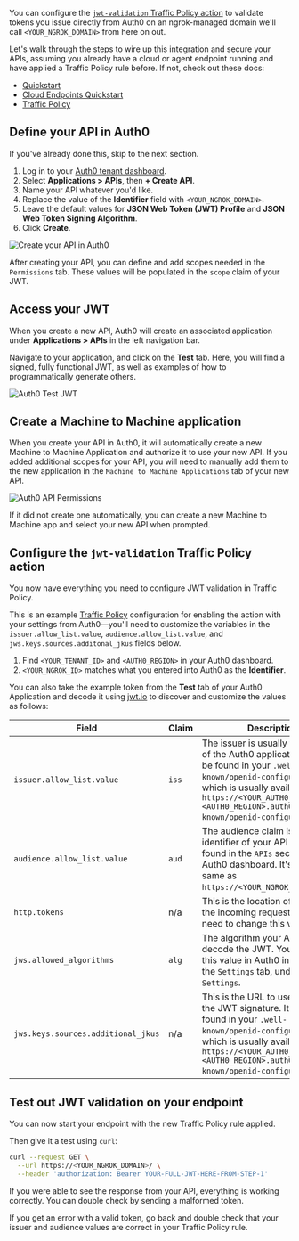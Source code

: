 
You can configure the
[`jwt-validation` Traffic Policy
action](/docs/traffic-policy/actions/jwt-validation/) to validate tokens you
issue directly from Auth0 on an ngrok-managed domain we'll call
`<YOUR_NGROK_DOMAIN>` from here on out.

Let's walk through the steps to wire up this integration and secure your APIs,
assuming you already have a cloud or agent endpoint running and have applied a
Traffic Policy rule before. If not, check out these docs:

- [Quickstart](/docs/getting-started/)
- [Cloud Endpoints
  Quickstart](/docs/universal-gateway/cloud-endpoints/quickstart/)
- [Traffic Policy](/docs/traffic-policy/)

## Define your API in Auth0

If you've already done this, skip to the next section.

1. Log in to your [Auth0 tenant dashboard](https://manage.auth0.com/dashboard).
2. Select **Applications > APIs**, then **+ Create API**.
3. Name your API whatever you'd like.
4. Replace the value of the **Identifier** field with `<YOUR_NGROK_DOMAIN>`.
5. Leave the default values for **JSON Web Token (JWT) Profile** and **JSON Web Token Signing Algorithm**.
6. Click **Create**.

![Create your API in Auth0](img/jwt-create-new-api.png)

After creating your API, you can define and add scopes needed in the
`Permissions` tab. These values will be populated in the `scope` claim of your
JWT.

## Access your JWT

When you create a new API, Auth0 will create an associated application under
**Applications > APIs** in the left navigation bar.

Navigate to your application, and click on the **Test** tab. Here, you will
find a signed, fully functional JWT, as well as examples of how to programmatically
generate others.

![Auth0 Test JWT](img/auth0-test.png)

## Create a Machine to Machine application

When you create your API in Auth0, it will automatically create a new Machine to
Machine Application and authorize it to use your new API. If you added
additional scopes for your API, you will need to manually add them to the new
application in the `Machine to Machine Applications` tab of your new API.

![Auth0 API Permissions](img/jwt-machine-to-machine.png)

If it did not create one automatically, you can create a new Machine to Machine
app and select your new API when prompted.

## Configure the `jwt-validation` Traffic Policy action

You now have everything you need to configure JWT validation in Traffic Policy.

This is an example [Traffic Policy](/docs/traffic-policy/) configuration
for enabling the action with your settings from Auth0—you'll need to customize the
variables in the `issuer.allow_list.value`, `audience.allow_list.value`, and
`jws.keys.sources.additonal_jkus` fields below.

1. Find `<YOUR_TENANT_ID>` and `<AUTH0_REGION>` in your Auth0 dashboard.
2. `<YOUR_NGROK_ID>` matches what you entered into Auth0 as the **Identifier**.

<ExampleTrafficPolicy />

You can also take the example token from the **Test** tab of your Auth0
Application and decode it using
[jwt.io](https://jwt.io) to discover and customize the values as follows:

| Field                              | Claim | Description                                                                                                                                                                                                                                            |
| ---------------------------------- | ----- | ------------------------------------------------------------------------------------------------------------------------------------------------------------------------------------------------------------------------------------------------------ |
| `issuer.allow_list.value`          | `iss` | The issuer is usually the full URL of the Auth0 application. It can be found in your `.well-known/openid-configuration` URL, which is usually available at `https://<YOUR_AUTH0_TENANT_ID>.<AUTH0_REGION>.auth0.com/.well-known/openid-configuration`. |
| `audience.allow_list.value`        | `aud` | The audience claim is the identifier of your API and can be found in the `APIs` section of your Auth0 dashboard. It's usually the same as `https://<YOUR_NGROK_DOMAIN>`.                                                                               |
| `http.tokens`                      | n/a   | This is the location of the token in the incoming request. You do not need to change this value.                                                                                                                                                       |
| `jws.allowed_algorithms`           | `alg` | The algorithm your API uses to decode the JWT. You can find this value in Auth0 in your API, on the `Settings` tab, under `Token Settings`.                                                                                                            |
| `jws.keys.sources.additional_jkus` | n/a   | This is the URL to use to verify the JWT signature. It can be found in your `.well-known/openid-configuration` URL, which is usually available at `https://<YOUR_AUTH0_TENANT_ID>.<AUTH0_REGION>.auth0.com/.well-known/openid-configuration`.          |

## Test out JWT validation on your endpoint

You can now start your endpoint with the new Traffic Policy rule applied.

Then give it a test using `curl`:

```bash
curl --request GET \
  --url https://<YOUR_NGROK_DOMAIN>/ \
  --header 'authorization: Bearer YOUR-FULL-JWT-HERE-FROM-STEP-1'
```

If you were able to see the response from your API, everything is working
correctly. You can double check by sending a malformed token.

If you get an error with a valid token, go back and double check that your
issuer and audience values are correct in your Traffic Policy rule.
